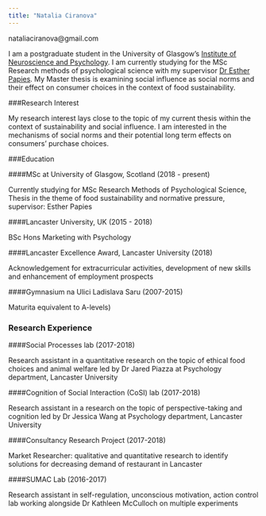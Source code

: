 ```yaml
---
title: "Natalia Ciranova"
---
```

nataliaciranova@gmail.com



I am a postgraduate student in the University of Glasgow's [Institute of Neuroscience and Psychology](http://www.gla.ac.uk/researchinstitutes/neurosciencepsychology/). I am currently studying for the MSc Research methods of psychological science with my supervisor [Dr Esther Papies](https://www.gla.ac.uk/schools/psychology/staff/estherpapies/). My Master thesis is examining social influence as social norms and their effect on consumer choices in the context of food sustainability. 

\newline 
###Research Interest

My research interest lays close to the topic of my current thesis within the context of sustainability and social influence. I am interested in the mechanisms of social norms and their potential long term effects on consumers' purchase choices.


\newline 
###Education

####MSc at University of Glasgow, Scotland (2018 - present)

Currently studying for MSc Research Methods of Psychological Science, Thesis in the theme of food sustainability and normative pressure, supervisor: Esther Papies


####Lancaster University, UK (2015 - 2018)

BSc Hons Marketing with Psychology

                
####Lancaster Excellence Award, Lancaster University (2018)

Acknowledgement for extracurricular activities, development of new skills  and enhancement of employment prospects


####Gymnasium na Ulici Ladislava Saru (2007-2015)

Maturita equivalent to A-levels) 


\newline
### Research Experience

####Social Processes lab (2017-2018) 

Research assistant in a quantitative research on the topic of ethical food choices and animal welfare led by Dr Jared Piazza at Psychology department, Lancaster University



####Cognition of Social Interaction (CoSI) lab (2017-2018)

Research assistant in a research on the topic of perspective-taking and cognition led by Dr Jessica Wang at Psychology department, Lancaster University



####Consultancy Research Project (2017-2018)

Market Researcher: qualitative and quantitative research to identify solutions for decreasing demand of restaurant in Lancaster



####SUMAC Lab (2016-2017)

Research assistant in self-regulation, unconscious motivation, action control lab working alongside Dr Kathleen McCulloch on multiple experiments 	
